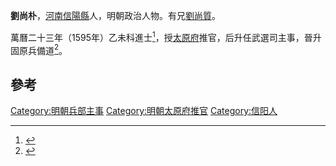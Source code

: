 '''劉尚朴'''，[[河南|河南]][[信陽縣|信陽縣]]人，明朝政治人物。有兄[[劉尚質|劉尚質]]。

萬曆二十三年（1595年）乙未科進士<ref>{{cite book|author1=王兴亚，马怀云|title=河南历史名人籍里研究|date=2002年1月|publisher=郑州：中州古籍出版社|isbn=7-5348-1886-9|pages=592|accessdate=2017-04-08}}</ref>，授[[太原府|太原府]]推官，后升任武選司主事，晉升固原兵備道<ref>{{cite book|editor=河南省信阳县志总编辑室|title=重修信阳县志|date=1985年4月|pages=421|accessdate=2017-04-08}}</ref>。

==參考==
{{reflist}}
{{明朝人物小作品}}
{{萬曆二十三年乙未科殿試金榜}}
{{DEFAULTSORT:Liu劉}}
[[Category:明朝兵部主事|Category:明朝兵部主事]]
[[Category:明朝太原府推官|Category:明朝太原府推官]]
[[Category:信阳人|Category:信阳人]]